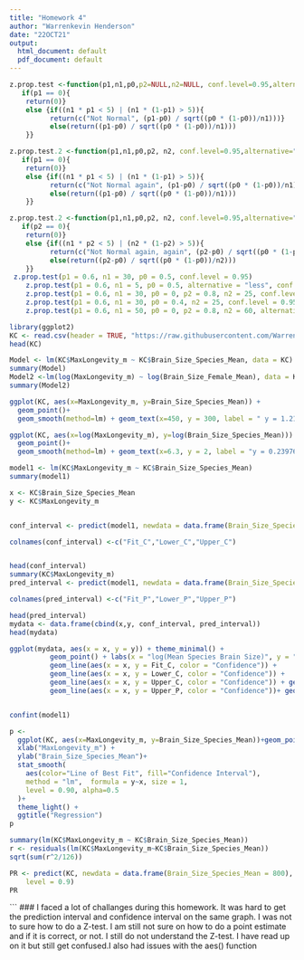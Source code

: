 ```yaml
---
title: "Homework 4"
author: "Warrenkevin Henderson"
date: "22OCT21"
output:
  html_document: default
  pdf_document: default
---
```

```r
z.prop.test <-function(p1,n1,p0,p2=NULL,n2=NULL, conf.level=0.95,alternative="two.sided") {
   if(p1 == 0){
    return(0)}
    else {if((n1 * p1 < 5) | (n1 * (1-p1) > 5)){
          return(c("Not Normal", (p1-p0) / sqrt((p0 * (1-p0))/n1)))}
          else(return((p1-p0) / sqrt((p0 * (1-p0))/n1)))
    }}

z.prop.test.2 <-function(p1,n1,p0,p2, n2, conf.level=0.95,alternative="two.sided") {
   if(p1 == 0){
    return(0)}
    else {if((n1 * p1 < 5) | (n1 * (1-p1) > 5)){
          return(c("Not Normal again", (p1-p0) / sqrt((p0 * (1-p0))/n1)))}
          else(return((p1-p0) / sqrt((p0 * (1-p0))/n1)))
    }}

z.prop.test.2 <-function(p1,n1,p0,p2, n2, conf.level=0.95,alternative="two.sided") {
   if(p2 == 0){
    return(0)}
    else {if((n1 * p2 < 5) | (n2 * (1-p2) > 5)){
          return(c("Not Normal again, again", (p2-p0) / sqrt((p0 * (1-p0))/n1)))}
          else(return((p2-p0) / sqrt((p0 * (1-p0))/n2)))
    }}
 z.prop.test(p1 = 0.6, n1 = 30, p0 = 0.5, conf.level = 0.95) 
    z.prop.test(p1 = 0.6, n1 = 5, p0 = 0.5, alternative = "less", conf.level = 0.95)
    z.prop.test(p1 = 0.6, n1 = 30, p0 = 0, p2 = 0.8, n2 = 25, conf.level = 0.95)
    z.prop.test(p1 = 0.6, n1 = 30, p0 = 0.4, n2 = 25, conf.level = 0.95)
    z.prop.test(p1 = 0.6, n1 = 50, p0 = 0, p2 = 0.8, n2 = 60, alternative = "greater", conf.level = 0.95)

```
```r
library(ggplot2)
KC <- read.csv(header = TRUE, "https://raw.githubusercontent.com/Warrenkevin/fuzzyatelin.github.io/master/AN588_Fall21/KamilarAndCooperData.csv")
head(KC)
```
```r
Model <- lm(KC$MaxLongevity_m ~ KC$Brain_Size_Species_Mean, data = KC)
summary(Model)
Model2 <-lm(log(MaxLongevity_m) ~ log(Brain_Size_Female_Mean), data = KC)
summary(Model2)
```
```r
ggplot(KC, aes(x=MaxLongevity_m, y=Brain_Size_Species_Mean)) + 
  geom_point()+
  geom_smooth(method=lm) + geom_text(x=450, y = 300, label = " y = 1.2180x + 248.9523 ")
```
```r
ggplot(KC, aes(x=log(MaxLongevity_m), y=log(Brain_Size_Species_Mean))) + 
  geom_point()+
  geom_smooth(method=lm) + geom_text(x=6.3, y = 2, label = "y = 0.23976x + 4.86533")
```

```r
model1 <- lm(KC$MaxLongevity_m ~ KC$Brain_Size_Species_Mean)
summary(model1)

x <- KC$Brain_Size_Species_Mean
y <- KC$MaxLongevity_m


conf_interval <- predict(model1, newdata = data.frame(Brain_Size_Species_Mean = x),, interval = "confidence", level = 0.90)

colnames(conf_interval) <-c("Fit_C","Lower_C","Upper_C")


head(conf_interval)
summary(KC$MaxLongevity_m)
pred_interval <- predict(model1, newdata = data.frame(Brain_Size_Species_Mean = x),, interval = "prediction", level = 0.90)

colnames(pred_interval) <-c("Fit_P","Lower_P","Upper_P")

```
```r
head(pred_interval)
mydata <- data.frame(cbind(x,y, conf_interval, pred_interval))
head(mydata)

```
```r

ggplot(mydata, aes(x = x, y = y)) + theme_minimal() +
          geom_point() + labs(x = "log(Mean Species Brain Size)", y = "log(Max Longevity)", size = 14) +
          geom_line(aes(x = x, y = Fit_C, color = "Confidence")) +
          geom_line(aes(x = x, y = Lower_C, color = "Confidence")) +
          geom_line(aes(x = x, y = Upper_C, color = "Confidence")) + geom_line(aes(x = x, y = Fit_P, color = "Confidence"))  + geom_line(aes(x = x, y = Lower_P, color = "Confidence")) +
          geom_line(aes(x = x, y = Upper_P, color = "Confidence"))+ geom_smooth(method=lm) 

```

```r
```

```r
confint(model1)
```

```r
p <- 
  ggplot(KC, aes(x=MaxLongevity_m, y=Brain_Size_Species_Mean))+geom_point(size=2, alpha=0.5) +
  xlab("MaxLongevity_m") +
  ylab("Brain_Size_Species_Mean")+
  stat_smooth(
    aes(color="Line of Best Fit", fill="Confidence Interval"),
    method = "lm",  formula = y~x, size = 1,
    level = 0.90, alpha=0.5
  )+
  theme_light() +
  ggtitle("Regression") 
p
````
```r
summary(lm(KC$MaxLongevity_m ~ KC$Brain_Size_Species_Mean))
r <- residuals(lm(KC$MaxLongevity_m~KC$Brain_Size_Species_Mean))
sqrt(sum(r^2/126))

PR <- predict(KC, newdata = data.frame(Brain_Size_Species_Mean = 800), interval = "prediction", 
    level = 0.9)
PR
```

```
### I faced a lot of challanges during this homework. It was hard to get the prediction interval and confidence interval on the same graph. I was not to sure how to do a Z-test. I am still not sure on how to do a point estimate and if it is correct, or not. I still do not understand the Z-test. I have read up on it but still get confused.I also had issues with the aes() function
